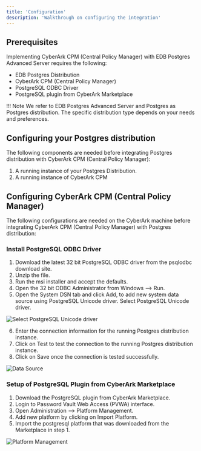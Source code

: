 ```yaml
---
title: 'Configuration'
description: 'Walkthrough on configuring the integration'
---
```


## Prerequisites

Implementing CyberArk CPM (Central Policy Manager) with EDB Postgres Advanced Server requires the following:

- EDB Postgres Distribution
- CyberArk CPM (Central Policy Manager)
- PostgreSQL ODBC Driver
- PostgreSQL plugin from CyberArk Marketplace

!!! Note
    We refer to EDB Postgres Advanced Server and Postgres as Postgres distribution. The specific distribution type depends on your needs and preferences.

## Configuring your Postgres distribution

The following components are needed before integrating Postgres distribution with CyberArk CPM (Central Policy Manager):

1. A running instance of your Postgres Distribution.
2. A running instance of CyberArk CPM

## Configuring CyberArk CPM (Central Policy Manager)

The following configurations are needed on the CyberArk machine before integrating CyberArk CPM (Central Policy Manager) with Postgres distribution:

### Install PostgreSQL ODBC Driver

1. Download the latest 32 bit PostgreSQL ODBC driver from the psqlodbc download site.
2. Unzip the file.
3. Run the msi installer and accept the defaults.
4. Open the 32 bit ODBC Administrator from Windows --> Run.
5. Open the System DSN tab and click Add, to add new system data source using PostgreSQL Unicode driver. Select PostgreSQL Unicode driver.

![Select PostgreSQL Unicode driver](Images/PgUnicodedriver.png)

6. Enter the connection information for the running Postgres distribution instance.
7. Click on Test to test the connection to the running Postgres distribution instance. 
8. Click on Save once the connection is tested successfully.

![Data Source](Images/savedatasource.png)

### Setup of PostgreSQL Plugin from CyberArk Marketplace
 
1. Download the PostgreSQL plugin from CyberArk Marketplace.
2. Login to Password Vault Web Access (PVWA) interface.
3. Open Administration --> Platform Management.
4. Add new platform by clicking on Import Platform.
5. Import the postgresql platform that was downloaded from the Marketplace in step 1.

![Platform Management](Images/pgplatform.png)
